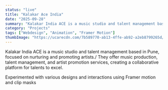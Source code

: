 ```yaml
---
status: "live"
title: "Kalakar Ace India"
date: "2025-09-28"
summary: "Kalakar India ACE is a music studio and talent management based in Pune"
category: "Projects"
tags: ["Webdesign", "Animation", "Framer Motion"]
thumbImage: "https://ucarecdn.com/7b589770-ab13-4ffe-ab92-a2eb8799265d/-/preview/920x600/"
---
```


Kalakar India ACE is a music studio and talent management based in Pune, focused on nurturing and promoting artists./
They offer music production, talent management, and artist promotion services, creating a collaborative platform for talents to excel.

Experimented with various designs and interactions using Framer motion and clip masks

<ImageModal
  src="https://ucarecdn.com/19783243-859c-4620-8a5a-e8beb29d805e/kalakar.jpg"
  alt="Toyota Taisor"
/>
<ImageModal
  src="https://ucarecdn.com/0f66af53-7c15-400c-a587-fa483587e062/-/preview/920x600/"
  alt="Toyota Taisor"
/>
<ImageModal
  src="https://ucarecdn.com/5dfc686c-1e72-4ec0-96d0-7036868bb220/-/preview/1000x666/"
  alt="Toyota Taisor"
/>
<ImageModal
  src="https://ucarecdn.com/39034dd3-36d5-4a49-b459-1c2a5bd5f5cc/-/preview/1000x666/"
  alt="Toyota Taisor"
/>

